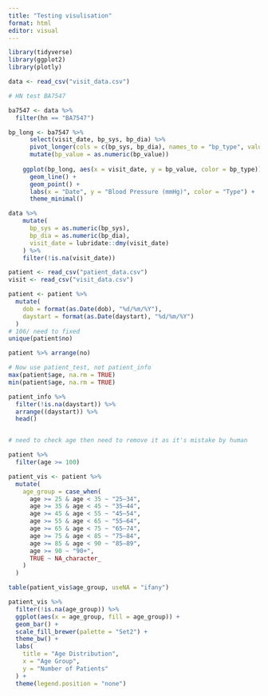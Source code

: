 ```yaml
---
title: "Testing visulisation"
format: html
editor: visual
---
```


```r
library(tidyverse)
library(ggplot2)
library(plotly)
```

```r
data <- read_csv("visit_data.csv")
```

```r
# HN test BA7547

ba7547 <- data %>%
  filter(hn == "BA7547")

bp_long <- ba7547 %>%
      select(visit_date, bp_sys, bp_dia) %>%
      pivot_longer(cols = c(bp_sys, bp_dia), names_to = "bp_type", values_to = "bp_value") %>%
      mutate(bp_value = as.numeric(bp_value))
    
    ggplot(bp_long, aes(x = visit_date, y = bp_value, color = bp_type)) +
      geom_line() +
      geom_point() +
      labs(x = "Date", y = "Blood Pressure (mmHg)", color = "Type") +
      theme_minimal() 

```

```r
data %>%
    mutate(
      bp_sys = as.numeric(bp_sys),
      bp_dia = as.numeric(bp_dia),
      visit_date = lubridate::dmy(visit_date)
    ) %>%
    filter(!is.na(visit_date))
```

```r

patient <- read_csv("patient_data.csv")
visit <- read_csv("visit_data.csv")

patient <- patient %>%
  mutate(
    dob = format(as.Date(dob), "%d/%m/%Y"),
    daystart = format(as.Date(daystart), "%d/%m/%Y")
  )
# 106/ need to fixed
unique(patient$no)

patient %>% arrange(no)
```




```r


# Now use patient_test, not patient_info
max(patient$age, na.rm = TRUE)
min(patient$age, na.rm = TRUE)

patient_info %>%
  filter(!is.na(daystart)) %>%
  arrange((daystart)) %>%
  head()


# need to check age then need to remove it as it's mistake by human

patient %>%
  filter(age >= 100)
```

```r
patient_vis <- patient %>%
  mutate(
    age_group = case_when(
      age >= 25 & age < 35 ~ "25–34",
      age >= 35 & age < 45 ~ "35–44",
      age >= 45 & age < 55 ~ "45–54",
      age >= 55 & age < 65 ~ "55–64",
      age >= 65 & age < 75 ~ "65–74",
      age >= 75 & age < 85 ~ "75–84",
      age >= 85 & age < 90 ~ "85–89",
      age >= 90 ~ "90+",
      TRUE ~ NA_character_
    )
  )

table(patient_vis$age_group, useNA = "ifany")

patient_vis %>%
  filter(!is.na(age_group)) %>%
  ggplot(aes(x = age_group, fill = age_group)) +
  geom_bar() +
  scale_fill_brewer(palette = "Set2") +
  theme_bw() +
  labs(
    title = "Age Distribution",
    x = "Age Group",
    y = "Number of Patients"
  ) +
  theme(legend.position = "none") 
```

